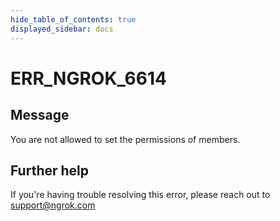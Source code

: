 ```yaml
---
hide_table_of_contents: true
displayed_sidebar: docs
---
```



# ERR_NGROK_6614

## Message

You are not allowed to set the permissions of members.

<ErrorDetails error="err_ngrok_6614" />

## Further help

If you're having trouble resolving this error, please reach out to [support@ngrok.com](mailto:support@ngrok.com?subject=Help%20with%20ERR_NGROK_6614)
